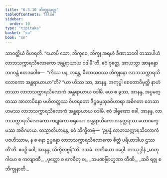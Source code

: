 ```yaml
---
title: "6.3.10 ဘိက္ခုသုတ္တ"
tableOfContents: false
sidebar:
  order: 10
type: "tipitaka"
basket: "su"
book: "sn"
---
```



<DynamicBreadcrumb />

<Division number="179" book="sn" e="ch" v="18" p="305">

<Paragraph number="1079" book="sn">
သာဝတ္ထိယံ ဝိဟရတိ. “ယောပိ သော, ဘိက္ခဝေ, ဘိက္ခု အရဟံ ခီဏာသဝေါ တဿပါဟံ လာဘသက္ကာရသိလောကော အန္တရာယာယ ဝဒါမီ”တိ. ဧဝံ ဝုတ္တေ, အာယသ္မာ အာနန္ဒော ဘဂဝန္တံ ဧတဒဝေါစ—  “ကိဿ ပန, ဘန္တေ, ခီဏာသဝဿ ဘိက္ခုနော လာဘသက္ကာရသိလောကော အန္တရာယာယာ”တိ? “ယာ ဟိဿ သာ, အာနန္ဒ, အကုပ္ပါ စေတောဝိမုတ္တိ နာဟံ တဿာ လာဘသက္ကာရသိလောကံ အန္တရာယာယ ဝဒါမိ. ယေ စ ခွဿ, အာနန္ဒ, အပ္ပမတ္တဿ အာတာပိနော ပဟိတတ္တဿ ဝိဟရတော ဒိဋ္ဌဓမ္မသုခဝိဟာရာ အဓိဂတာ တေသာဟမဿ လာဘသက္ကာရသိလောကံ အန္တရာယာယ ဝဒါမိ. ဧဝံ ဒါရုဏော ခေါ, အာနန္ဒ, လာဘသက္ကာရသိလောကော ကဋုကော ဖရုသော အန္တရာယိကော အနုတ္တရဿ ယောဂက္ခေမဿ အဓိဂမာယ. တသ္မာတိဟာနန္ဒ, ဧဝံ သိက္ခိတဗ္ဗံ—  ‘ဥပ္ပန္နံ လာဘသက္ကာရသိလောကံ ပဇဟိဿာမ, န စ နော ဥပ္ပန္နော လာဘသက္ကာရသိလောကော စိတ္တံ ပရိယာဒါယ ဌဿတီ’တိ. ဧဝဉှိ ဝေါ, အာနန္ဒ, သိက္ခိတဗ္ဗန်”တိ.

</Paragraph>
</Division>

<Paragraph number="1080" type="center" book="sn">
ဒသမံ.



</Paragraph>

<Paragraph number="1081" type="center" book="sn">
တတိယော ဝဂ္ဂေါ.



</Paragraph>

<Paragraph number="1082" type="center" book="sn">
တဿုဒ္ဒါနံ


</Paragraph>

<Paragraph number="1083" type="verses" book="sn">
_မာတုဂါမော စ ကလျာဏီ,_  
_ပုတ္တော စ ဧကဓီတု စ;_  
_သမဏဗြာဟ္မဏာ တီဏိ,_  
_ဆဝိ ရဇ္ဇု စ ဘိက္ခုနာတိ._
</Paragraph>